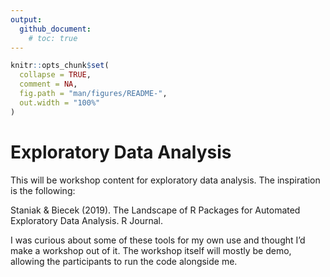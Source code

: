 ```yaml
---
output: 
  github_document:
    # toc: true
---
```


```r
knitr::opts_chunk$set(
  collapse = TRUE,
  comment = NA,
  fig.path = "man/figures/README-",
  out.width = "100%"
)
```

# Exploratory Data Analysis

This will be workshop content for exploratory data analysis.  The inspiration is the following:

Staniak & Biecek (2019). The Landscape of R Packages for Automated Exploratory Data Analysis. R Journal.


I was curious about some of these tools for my own use and thought I'd make a workshop out of it.  The workshop itself will mostly be demo, allowing the participants to run the code alongside me.